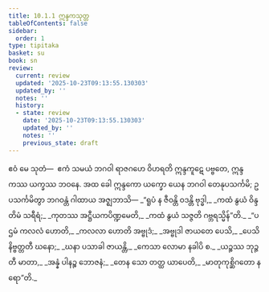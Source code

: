 ```yaml
---
title: 10.1.1 ဣန္ဒကသုတ္တ
tableOfContents: false
sidebar:
  order: 1
type: tipitaka
basket: su
book: sn
review:
  current: review
  updated: '2025-10-23T09:13:55.130303'
  updated_by: ''
  notes: ''
  history:
  - state: review
    date: '2025-10-23T09:13:55.130303'
    updated_by: ''
    notes: ''
    previous_state: draft
---
```



<ReviewStatus review={frontmatter.review} showDetails={true} />

<HypothesisAnnotation frontmatter={frontmatter} />

<DynamicBreadcrumb />

<Division number="235" book="sn" e="ch" v="18" p="314">

<Paragraph number="1451" book="sn">
ဧဝံ မေ သုတံ—  ဧကံ သမယံ ဘဂဝါ ရာဇဂဟေ ဝိဟရတိ ဣန္ဒကူဋေ ပဗ္ဗတေ, ဣန္ဒကဿ ယက္ခဿ ဘဝနေ. အထ ခေါ ဣန္ဒကော ယက္ခော ယေန ဘဂဝါ တေနုပသင်္ကမိ; ဥပသင်္ကမိတွာ ဘဂဝန္တံ ဂါထာယ အဇ္ဈဘာသိ—
</Paragraph>

<Paragraph number="1452" type="verses" book="sn">
_“ရူပံ န ဇီဝန္တိ ဝဒန္တိ ဗုဒ္ဓါ,_  
_ကထံ နွယံ ဝိန္ဒတိမံ သရီရံ;_  
_ကုတဿ အဋ္ဌီယကပိဏ္ဍမေတိ,_  
_ကထံ နွယံ သဇ္ဇတိ ဂဗ္ဘရသ္မိန်”တိ._  

</Paragraph>

<Paragraph number="1453" type="verses" book="sn">
_“ပဌမံ ကလလံ ဟောတိ,_  
_ကလလာ ဟောတိ အဗ္ဗုဒံ;_  
_အဗ္ဗုဒါ ဇာယတေ ပေသိ,_  
_ပေသိ နိဗ္ဗတ္တတီ ဃနော;_  
_ဃနာ ပသာခါ ဇာယန္တိ,_  
_ကေသာ လောမာ နခါပိ စ._  

</Paragraph>

<Paragraph number="1454" type="verses" book="sn">
_ယဉ္စဿ ဘုဉ္ဇတီ မာတာ,_  
_အန္နံ ပါနဉ္စ ဘောဇနံ;_  
_တေန သော တတ္ထ ယာပေတိ,_  
_မာတုကုစ္ဆိဂတော နရော”တိ._
</Paragraph>
</Division>